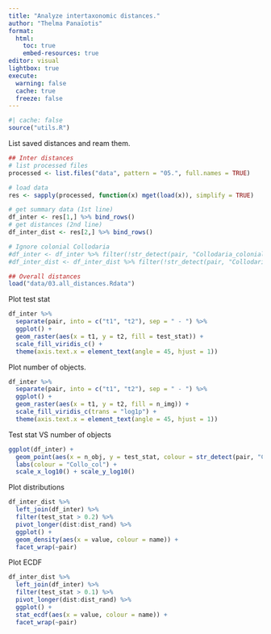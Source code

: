 ```yaml
---
title: "Analyze intertaxonomic distances."
author: "Thelma Panaïotis"
format: 
  html:
    toc: true
    embed-resources: true
editor: visual
lightbox: true
execute:
  warning: false
  cache: true
  freeze: false
---
```


```r
#| cache: false
source("utils.R")
```

List saved distances and ream them.

```r
## Inter distances
# list processed files
processed <- list.files("data", pattern = "05.", full.names = TRUE)

# load data
res <- sapply(processed, function(x) mget(load(x)), simplify = TRUE)

# get summary data (1st line)
df_inter <- res[1,] %>% bind_rows()
# get distances (2nd line)
df_inter_dist <- res[2,] %>% bind_rows()

# Ignore colonial Collodaria
#df_inter <- df_inter %>% filter(!str_detect(pair, "Collodaria_colonial"))
#df_inter_dist <- df_inter_dist %>% filter(!str_detect(pair, "Collodaria_colonial"))

## Overall distances
load("data/03.all_distances.Rdata")
```

Plot test stat

```r
df_inter %>% 
  separate(pair, into = c("t1", "t2"), sep = " - ") %>% 
  ggplot() + 
  geom_raster(aes(x = t1, y = t2, fill = test_stat)) +
  scale_fill_viridis_c() +
  theme(axis.text.x = element_text(angle = 45, hjust = 1))
```

Plot number of objects.

```r
df_inter %>% 
  separate(pair, into = c("t1", "t2"), sep = " - ") %>% 
  ggplot() + 
  geom_raster(aes(x = t1, y = t2, fill = n_img)) +
  scale_fill_viridis_c(trans = "log1p") +
  theme(axis.text.x = element_text(angle = 45, hjust = 1))
```

Test stat VS number of objects

```r
ggplot(df_inter) + 
  geom_point(aes(x = n_obj, y = test_stat, colour = str_detect(pair, "Collodaria_colonial"))) +
  labs(colour = "Collo_col") +
  scale_x_log10() + scale_y_log10()
```

Plot distributions

```r
df_inter_dist %>% 
  left_join(df_inter) %>% 
  filter(test_stat > 0.2) %>% 
  pivot_longer(dist:dist_rand) %>% 
  ggplot() + 
  geom_density(aes(x = value, colour = name)) +
  facet_wrap(~pair)
```

Plot ECDF

```r
df_inter_dist %>% 
  left_join(df_inter) %>% 
  filter(test_stat > 0.1) %>% 
  pivot_longer(dist:dist_rand) %>% 
  ggplot() + 
  stat_ecdf(aes(x = value, colour = name)) +
  facet_wrap(~pair)
```
